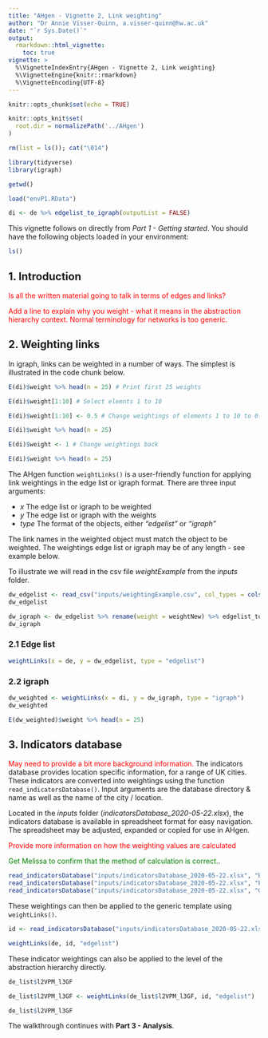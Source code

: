 ```yaml
---
title: "AHgen - Vignette 2, Link weighting"
author: "Dr Annie Visser-Quinn, a.visser-quinn@hw.ac.uk"
date: "`r Sys.Date()`"
output: 
  rmarkdown::html_vignette:
    toc: true
vignette: >
  %\VignetteIndexEntry{AHgen - Vignette 2, Link weighting}
  %\VignetteEngine{knitr::rmarkdown}
  %\VignetteEncoding{UTF-8}
---
```

  
```r

knitr::opts_chunk$set(echo = TRUE)

knitr::opts_knit$set(
  root.dir = normalizePath('../AHgen')
)

rm(list = ls()); cat("\014")

library(tidyverse)
library(igraph)
```

```r
getwd()

load("envP1.RData")

di <- de %>% edgelist_to_igraph(outputList = FALSE)
```

This vignette follows on directly from *Part 1 - Getting started*. You should have the following objects loaded in your environment:

```r
ls()
```


## 1. Introduction
<span style="color: red;">Is all the written material going to talk in terms of edges and links?</span>

<span style="color: red;">Add a line to explain why you weight - what it means in the abstraction hierarchy context. Normal terminology for networks is too generic.</span>

## 2. Weighting links

In igraph, links can be weighted in a number of ways. The simplest is illustrated in the code chunk below.

```r
E(di)$weight %>% head(n = 25) # Print first 25 weights

E(di)$weight[1:10] # Select elemnts 1 to 10

E(di)$weight[1:10] <- 0.5 # Change weightings of elements 1 to 10 to 0.5

E(di)$weight %>% head(n = 25)

E(di)$weight <- 1 # Change weightings back

E(di)$weight %>% head(n = 25)
```
The AHgen function `weightLinks()` is a user-friendly function for applying link weightings in the edge list or igraph format. There are three input arguments:

- *x* The edge list or igraph to be weighted
- *y* The edge list or igraph with the weights
- *type* The format of the objects, either *"edgelist"* or *"igraph"*

The link names in the weighted object must match the object to be weighted. The weightings edge list or igraph may be of any length - see example below.

To illustrate we will read in the csv file *weightExample* from the *inputs* folder.

```r
dw_edgelist <- read_csv("inputs/weightingExample.csv", col_types = cols())
dw_edgelist

dw_igraph <- dw_edgelist %>% rename(weight = weightNew) %>% edgelist_to_igraph
dw_igraph
```

### 2.1 Edge list
```r
weightLinks(x = de, y = dw_edgelist, type = "edgelist")
```

### 2.2 igraph
```r
dw_weighted <- weightLinks(x = di, y = dw_igraph, type = "igraph")
dw_weighted

E(dw_weighted)$weight %>% head(n = 25)
```

## 3. Indicators database

<span style="color: red;">May need to provide a bit more background information.</span> The indicators database provides location specific information, for a range of UK cities. These indicators are converted into weightings using the function `read_indicatorsDatabase()`. Input arguments are the database directory & name as well as the name of the city / location.

Located in the *inputs* folder (*indicatorsDatabase_2020-05-22.xlsx*), the indicators database is available in spreadsheet format for easy navigation. The spreadsheet may be adjusted, expanded or copied for use in AHgen.

<span style="color: red;">Provide more information on how the weighting values are calculated</span>

<span style="color: green;">Get Melissa to confirm that the method of calculation is correct.</span>. 

```r
read_indicatorsDatabase("inputs/indicatorsDatabase_2020-05-22.xlsx", "Bristol")
read_indicatorsDatabase("inputs/indicatorsDatabase_2020-05-22.xlsx", "Edinburgh")
read_indicatorsDatabase("inputs/indicatorsDatabase_2020-05-22.xlsx", "Glasgow")
```

<p>

These weightings can then be applied to the generic template using `weightLinks()`.
```r
id <- read_indicatorsDatabase("inputs/indicatorsDatabase_2020-05-22.xlsx", "Edinburgh")

weightLinks(de, id, "edgelist")
```

<p>

These indicator weightings can also be applied to the level of the abstraction hierarchy directly.

```r
de_list$l2VPM_l3GF

de_list$l2VPM_l3GF <- weightLinks(de_list$l2VPM_l3GF, id, "edgelist")

de_list$l2VPM_l3GF
```

The walkthrough continues with **Part 3 - Analysis**.